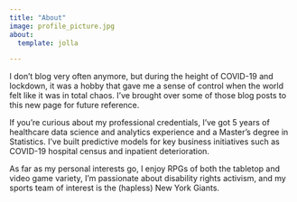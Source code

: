 ```yaml
---
title: "About"
image: profile_picture.jpg
about:
  template: jolla

---
```


I don't blog very often anymore, but during the height of COVID-19 and lockdown, it was a hobby that gave me a sense of control when the world felt like it was in total chaos. I've brought over some of those blog posts to this new page for future reference.

If you're curious about my professional credentials, I've got 5 years of healthcare data science and analytics experience and a Master's degree in Statistics. I've built predictive models for key business initiatives such as COVID-19 hospital census and inpatient deterioration.

As far as my personal interests go, I enjoy RPGs of both the tabletop and video game variety, I'm passionate about disability rights activism, and my sports team of interest is the (hapless) New York Giants.